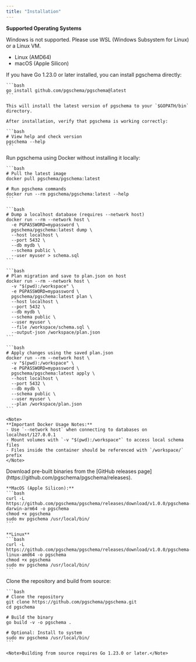 ```yaml
---
title: "Installation"
---
```


**Supported Operating Systems**

<Note>
Windows is not supported. Please use WSL (Windows Subsystem for Linux) or a Linux VM.
</Note>

- Linux (AMD64)
- macOS (Apple Silicon)

<Tabs>
  <Tab title="Go Install">
    If you have Go 1.23.0 or later installed, you can install pgschema directly:
    
    ```bash
    go install github.com/pgschema/pgschema@latest
    ```
    
    This will install the latest version of pgschema to your `$GOPATH/bin` directory.

    After installation, verify that pgschema is working correctly:

    ```bash
    # View help and check version
    pgschema --help
    ```
  </Tab>

    
  <Tab title="Docker">
    Run pgschema using Docker without installing it locally:
    
    ```bash
    # Pull the latest image
    docker pull pgschema/pgschema:latest
    
    # Run pgschema commands
    docker run --rm pgschema/pgschema:latest --help
    ```

    ```bash
    # Dump a localhost database (requires --network host)
    docker run --rm --network host \
      -e PGPASSWORD=mypassword \
      pgschema/pgschema:latest dump \
      --host localhost \
      --port 5432 \
      --db mydb \
      --schema public \
      --user myuser > schema.sql
    ```

    ```bash
    # Plan migration and save to plan.json on host
    docker run --rm --network host \
      -v "$(pwd):/workspace" \
      -e PGPASSWORD=mypassword \
      pgschema/pgschema:latest plan \
      --host localhost \
      --port 5432 \
      --db mydb \
      --schema public \
      --user myuser \
      --file /workspace/schema.sql \
      --output-json /workspace/plan.json
    ```

    ```bash
    # Apply changes using the saved plan.json
    docker run --rm --network host \
      -v "$(pwd):/workspace" \
      -e PGPASSWORD=mypassword \
      pgschema/pgschema:latest apply \
      --host localhost \
      --port 5432 \
      --db mydb \
      --schema public \
      --user myuser \
      --plan /workspace/plan.json
    ```
    
    <Note>
    **Important Docker Usage Notes:**
    - Use `--network host` when connecting to databases on localhost/127.0.0.1
    - Mount volumes with `-v "$(pwd):/workspace"` to access local schema files
    - Files inside the container should be referenced with `/workspace/` prefix
    </Note>
  </Tab>
  
  <Tab title="Pre-built Binary">
    Download pre-built binaries from the [GitHub releases page](https://github.com/pgschema/pgschema/releases).
    
    **MacOS (Apple Silicon):**
    ```bash
    curl -L https://github.com/pgschema/pgschema/releases/download/v1.0.0/pgschema-darwin-arm64 -o pgschema
    chmod +x pgschema
    sudo mv pgschema /usr/local/bin/
    ```

    **Linux**
    ```bash
    curl -L https://github.com/pgschema/pgschema/releases/download/v1.0.0/pgschema-linux-amd64 -o pgschema
    chmod +x pgschema
    sudo mv pgschema /usr/local/bin/
    ```
  </Tab>
  
  <Tab title="Build from Source">
    Clone the repository and build from source:
    
    ```bash
    # Clone the repository
    git clone https://github.com/pgschema/pgschema.git
    cd pgschema
    
    # Build the binary
    go build -v -o pgschema .
    
    # Optional: Install to system
    sudo mv pgschema /usr/local/bin/
    ```
    
    <Note>Building from source requires Go 1.23.0 or later.</Note>
  </Tab>
</Tabs>